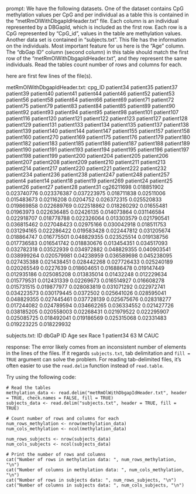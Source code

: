 prompt:
We have the following datasets. One of the dataset contains CpG methylation values per CpG and per individual as a table this is contained in the “metRmOlWithDbgapIdHeader.txt” file. Each column is an individual represented by a DBGapId, which is included as the first row. Each row is a CpG represented by "CpG_id", values in the table are methylation values. Another data set is contained in “subjects.txt”. This file has the information on the individuals. Most important feature for us here is the "Age" column. The "dbGap ID" column (second column) in this table should match the first row of the "metRmOlWithDbgapIdHeader.txt", and they represent the same individuals. 
Read the tables count number of rows and columns for each.

here are first few lines of the file(s).

metRmOlWithDbgapIdHeader.txt:
cpg_ID	patient34	patient35	patient37	patient39	patient40	patient41	patient44	patient46	patient52	patient53	patient56	patient58	patient64	patient66	patient69	patient71	patient72	patient75	patient79	patient83	patient84	patient85	patient89	patient90	patient92	patient93	patient94	patient95	patient98	patient101	patient107	patient116	patient120	patient121	patient122	patient123	patient127	patient128	patient129	patient131	patient133	patient134	patient135	patient137	patient138	patient139	patient140	patient144	patient147	patient155	patient157	patient158	patient160	patient270	patient169	patient175	patient176	patient179	patient180	patient182	patient183	patient185	patient186	patient187	patient188	patient189	patient190	patient191	patient193	patient194	patient195	patient196	patient197	patient198	patient199	patient200	patient204	patient205	patient206	patient207	patient208	patient209	patient210	patient211	patient213	patient214	patient217	patient220	patient221	patient222	patient232	patient234	patient236	patient238	patient247	patient248	patient257	patient4	patient14	patient18	patient19	patient269	patient24	patient25	patient26	patient27	patient28	patient31
cg26211698	0.018851902	0.023740776	0.023376387	0.037223975	0.018711838	0.02511006	0.015483673	0.02116208	0.0204752	0.026372315	0.025520833	0.019869858	0.022689769	0.022518862	0.018260292	0.01655481	0.01963973	0.022636485	0.02426135	0.014073864	0.031146584	0.022918707	0.018778788	0.022326064	0.013303579	0.021790541	0.036815462	0.027048423	0.02975166	0.030042918	0.018511753	0.031294165	0.022286422	0.019583428	0.022447812	0.031205674	0.018864747	0.016775501	0.048829355	0.023525514	0.019138756	0.017736583	0.016541742	0.018830676	0.013454351	0.034517093	0.032782318	0.03522939	0.034972882	0.048829355	0.040903541	0.038999264	0.020579981	0.04238959	0.036589698	0.045238095	0.027435388	0.021438451	0.028442268	0.027726433	0.025240189	0.020265549	0.0227639	0.018604651	0.016886478	0.019147449	0.012935186	0.025085208	0.013835014	0.01432248	0.012229634	0.015779531	0.012431339	0.02269673	0.016514927	0.016608278	0.015731515	0.019877977	0.028083819	0.031071292	0.022972741	0.034223573	0.030179445	0.0372502	0.025641026	0.028595041	0.048829355	0.027445461	0.037728139	0.025675676	0.028318277	0.017244082	0.024789594	0.034662265	0.036334552	0.021427726	0.038185205	0.020558003	0.02268431	0.021979522	0.022295907	0.025085725	0.018492041	0.019186569	0.025315068	0.02331483	0.019223225	0.018229932


subjects.txt:
ID	dbGaP ID	Age	sex	Race
1	patient34	63	M	CAUC


response:
The error likely comes from an inconsistent number of elements in the lines of the files. If it regards `subjects.txt`, tab delimitation and `fill = TRUE` argument can solve the problem. For reading tab-delimited files, it's often easier to use the `read.delim` function instead of `read.table`.

Try using the following code:

```
# Read the tables
methylation_data <- read.delim("metRmOlWithDbgapIdHeader.txt", header = TRUE, check.names = FALSE, fill = TRUE)
subjects_data <- read.delim("subjects.txt", header = TRUE, fill = TRUE)

# Count number of rows and columns for each
num_rows_methylation <- nrow(methylation_data)
num_cols_methylation <- ncol(methylation_data)

num_rows_subjects <- nrow(subjects_data)
num_cols_subjects <- ncol(subjects_data)

# Print the number of rows and columns
cat("Number of rows in methylation data: ", num_rows_methylation, "\n")
cat("Number of columns in methylation data: ", num_cols_methylation, "\n")
cat("Number of rows in subjects data: ", num_rows_subjects, "\n")
cat("Number of columns in subjects data: ", num_cols_subjects, "\n")
```
